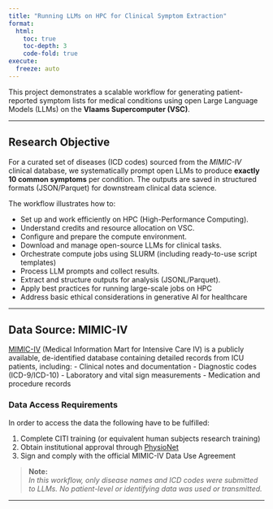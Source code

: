 ```yaml
---
title: "Running LLMs on HPC for Clinical Symptom Extraction"
format:
  html:
    toc: true
    toc-depth: 3
    code-fold: true
execute:
  freeze: auto
---
```


This project demonstrates a scalable workflow for generating patient-reported symptom lists for medical conditions using open Large Language Models (LLMs) on the **Vlaams Supercomputer (VSC)**.

---

## Research Objective

For a curated set of diseases (ICD codes) sourced from the *MIMIC-IV* clinical database, we systematically prompt open LLMs to produce **exactly 10 common symptoms** per condition. The outputs are saved in structured formats (JSON/Parquet) for downstream clinical data science.

The workflow illustrates how to:

- Set up and work efficiently on HPC (High-Performance Computing).
- Understand credits and resource allocation on VSC.
- Configure and prepare the compute environment.
- Download and manage open-source LLMs for clinical tasks.
- Orchestrate compute jobs using SLURM (including ready-to-use script templates)
- Process LLM prompts and collect results.
- Extract and structure outputs for analysis (JSONL/Parquet).
- Apply best practices for running large-scale jobs on HPC
- Address basic ethical considerations in generative AI for healthcare

---

## Data Source: MIMIC-IV

[MIMIC-IV](https://physionet.org/content/mimiciv) (Medical Information Mart for Intensive Care IV) is a publicly available, de-identified database containing detailed records from ICU patients, including:
- Clinical notes and documentation
- Diagnostic codes (ICD-9/ICD-10)
- Laboratory and vital sign measurements
- Medication and procedure records

### Data Access Requirements

In order to access the data the following have to be fulfilled: 

1. Complete CITI training (or equivalent human subjects research training)
2. Obtain institutional approval through [PhysioNet](https://physionet.org/)
3. Sign and comply with the official MIMIC-IV Data Use Agreement

> **Note:**  
> _In this workflow, only disease names and ICD codes were submitted to LLMs. No patient-level or identifying data was used or transmitted._

---

